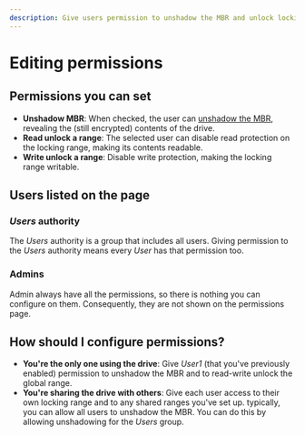 ```yaml
---
description: Give users permission to unshadow the MBR and unlock locking ranges
---
```


# Editing permissions

## Permissions you can set

- **Unshadow MBR**: When checked, the user can [unshadow the MBR](../../background/tcg_specs.mdx#booting-from-encrypted-drives), revealing the (still encrypted) contents of the drive.
- **Read unlock a range**: The selected user can disable read protection on the locking range, making its contents readable.
- **Write unlock a range**: Disable write protection, making the locking range writable.

## Users listed on the page

### *Users* authority

The *Users* authority is a group that includes all users. Giving permission to the *Users* authority means every *User* has that permission too.

### Admins

Admin always have all the permissions, so there is nothing you can configure on them. Consequently, they are not shown on the permissions page.

## How should I configure permissions?

- **You're the only one using the drive**: Give *User1* (that you've previously enabled) permission to unshadow the MBR and to read-write unlock the global range.
- **You're sharing the drive with others**: Give each user access to their own locking range and to any shared ranges you've set up. typically, you can allow all users to unshadow the MBR. You can do this by allowing unshadowing for the *Users* group.